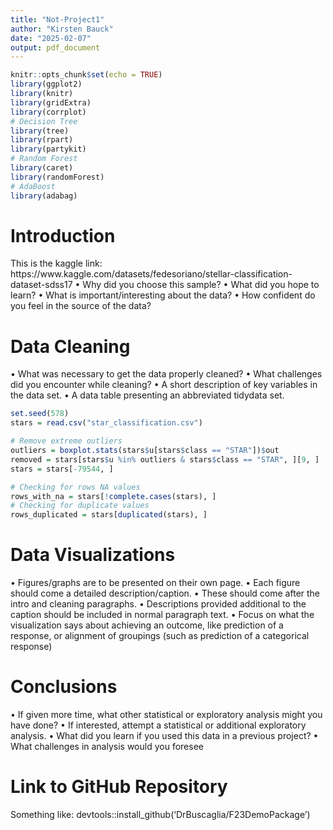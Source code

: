```yaml
---
title: "Not-Project1"
author: "Kirsten Bauck"
date: "2025-02-07"
output: pdf_document
---
```


```r
knitr::opts_chunk$set(echo = TRUE)
library(ggplot2)
library(knitr)
library(gridExtra)
library(corrplot)
# Decision Tree
library(tree)
library(rpart)
library(partykit)
# Random Forest
library(caret)
library(randomForest)
# AdaBoost
library(adabag)
```


# Introduction
This is the kaggle link: https://www.kaggle.com/datasets/fedesoriano/stellar-classification-dataset-sdss17
• Why did you choose this sample?
• What did you hope to learn?
• What is important/interesting about the data?
• How confident do you feel in the source of the data?


# Data Cleaning
• What was necessary to get the data properly cleaned?
• What challenges did you encounter while cleaning?
• A short description of key variables in the data set.
• A data table presenting an abbreviated tidydata set.

```r
set.seed(578)
stars = read.csv("star_classification.csv")

# Remove extreme outliers
outliers = boxplot.stats(stars$u[stars$class == "STAR"])$out
removed = stars[stars$u %in% outliers & stars$class == "STAR", ][9, ]
stars = stars[-79544, ]

# Checking for rows NA values
rows_with_na = stars[!complete.cases(stars), ]
# Checking for duplicate values
rows_duplicated = stars[duplicated(stars), ]

```

# Data Visualizations
• Figures/graphs are to be presented on their own page.
• Each figure should come a detailed description/caption.
• These should come after the intro and cleaning paragraphs.
• Descriptions provided additional to the caption should be included in normal paragraph text.
• Focus on what the visualization says about achieving an outcome, like prediction of a response, or alignment of groupings (such as prediction of a categorical
response)

# Conclusions
• If given more time, what other statistical or exploratory analysis might you have done?
• If interested, attempt a statistical or additional exploratory analysis.
• What did you learn if you used this data in a previous project?
• What challenges in analysis would you foresee

# Link to GitHub Repository
Something like: devtools::install_github('DrBuscaglia/F23DemoPackage')